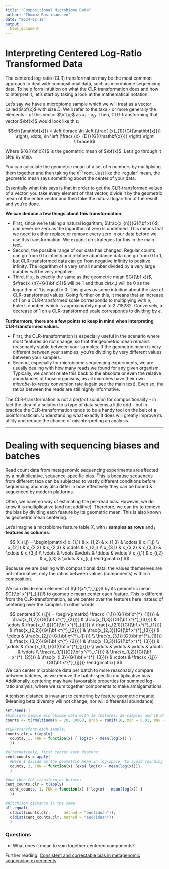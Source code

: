 ```yaml
---
title: "Compositional Microbiome Data"
author: "Thomaz Bastiaanssen"
date: "2024-02-18"
output: 
  html_document
---
```



# Interpreting Centered Log-Ratio Transformed Data

The centered log-ratio (CLR) transformation may be the most common approach to deal with compositional data, such as microbiome sequencing data.
To help form intuition on what the CLR transformation does and how to interpret it, let's start by taking a look at the mathematical notation.

Let's say we have a microbiome sample which we will treat as a vector called $\bf{x}$ with size $D$.
We'll refer to the taxa - or more generally the elements - of this vector $\bf{x}$ as ${x}_1$ - ${x}_D$.
Then, CLR-transforming that vector $\bf{x}$ would look like this:

$$clr({\mathbf{x}}) = \left \lbrace \ln \left (\frac{ {x}_{1}}{G({\mathbf{x}})} \right), \dots, \ln \left (\frac{ {x}_{D}}{G({\mathbf{x}})} \right) \right \rbrace$$

Where ${G({\bf x})}$ is the geometric mean of $\bf{x}$.
Let's go through it step by step.

You can calculate the geometric mean of a set of *n* numbers by multiplying them together and then taking the *n*^th^ root.
Just like the 'regular' mean, the geometric mean says something about the center of your data.

Essentially what this says is that in order to get the CLR-transformed values of a vector, you take every element of that vector, divide it by the geometric mean of the entire vector and then take the natural logarithm of the result and you're done.

**We can deduce a few things about this transformation.**

-   First, since we're taking a natural logarithm, $\frac{x_{n}}{G({\bf x})}$ can never be zero as the logarithm of zero is undefined. This means that we need to either replace or remove every zero in our data before we use this transformation. We expand on strategies for this in the main text.
-   Second, the possible range of our data has changed. Regular counts can go from 0 to infinity and relative abundance data can go from 0 to 1, but CLR-transformed data can go from negative infinity to positive infinity. The logarithm of a very small number divided by a very large number will be very negative.
-   Third, if $x_{n}$ is exactly the same as the geometric mean $G({\bf x})$, $\frac{x_{n}}{G({\bf x})}$ will be 1 and thus $clr(x_{n})$ will be 0 as the logarithm of 1 is equal to 0. This gives us some intuition about the size of CLR-transformed values. Going further on this, it means that an increase of 1 on a CLR-transformed scale corresponds to multiplying with *e*, Euler's number, which is approximately equal to 2.718282. Conversely, a decrease of 1 on a CLR-transformed scale corresponds to dividing by *e*.

**Furthermore, there are a few points to keep in mind when interpreting CLR-transformed values.**

-   First, the CLR-transformation is especially useful in the scenario where most features do not change, so that the geometric mean remains reasonably stable between your samples. If the geometric mean is very different between your samples, you're dividing by very different values between your samples.
-   Second, especially for microbiome sequencing experiments, we are usually dealing with how many reads we found for any given organism. Typically, we cannot relate this back to the absolute or even the relative abundances of those organisms, as all microbes have their own *microbe-to-reads* conversion rate (again see the main text). Even so, the ratios between the reads are still highly informative.

The CLR-transformation is not a *perfect solution* for compositionality - in fact the idea of a solution to a type of data seems a little odd - but in practice the CLR-transformation tends to be a handy tool on the belt of a bioinformatician.
Understanding what exactly it does will greatly improve its utility and reduce the chance of misinterpreting an analysis.

------------------------------------------------------------------------

# Dealing with sequencing biases and batches

Read count data from metagenomic sequencing experiments are affected by a multiplicative, sequence-specific bias. 
This is because sequences from different taxa can be subjected to vastly different conditions before sequencing and may also differ in how effectively they can be bound & sequenced by modern platforms. 

Often, we have no way of estimating the per-read bias. However, we do know it is multiplicative (and not additive). Therefore, we can try to remove the bias by dividing each feature by its geometric mean. This is also known as geometric mean centering. 

Let's imagine a microbiome feature table $X$, with $i$ **samples as rows** and $j$ **features as columns**: 

$$
X_{i,j} = 
\begin{pmatrix}
  x_{1,1} & x_{1,2} & x_{1,3} & \cdots & x_{1,j} \\
  x_{2,1} & x_{2,2} & x_{2,3} & \cdots & x_{2,j} \\
  x_{3,1} & x_{3,2} & x_{3,3} & \cdots & x_{3,j} \\
  \vdots  & \vdots  &\vdots  & \ddots & \vdots  \\
  x_{i,1} & x_{i,2} & x_{i,3} & \cdots & x_{i,j} 
\end{pmatrix}
$$

Because we are dealing with compositional data, the values themselves are not informative, only the ratios between values (components) within a composition. 

We can divide each element of $\bf{x^{*}_{j}}$ by its geometric mean $G({\bf x^{*}_{j}})$ to geometric mean center each feature. This is different from the CLR-transformation, as we center over the features here instead of centering over the samples. 
In other words:


$$
centered(X_{i,j}) = 
\begin{pmatrix}
  \frac{x_{1,1}}{G({\bf x^{*}_{1}})} & \frac{x_{1,2}}{G({\bf x^{*}_{2}})} & \frac{x_{1,3}}{G({\bf x^{*}_{3}})} & \cdots & \frac{x_{1,j}}{G({\bf x^{*}_{j}})} \\
  \frac{x_{2,1}}{G({\bf x^{*}_{1}})} & \frac{x_{2,2}}{G({\bf x^{*}_{2}})} & \frac{x_{2,3}}{G({\bf x^{*}_{3}})} & \cdots & \frac{x_{2,j}}{G({\bf x^{*}_{j}})} \\
  \frac{x_{3,1}}{G({\bf x^{*}_{1}})} & \frac{x_{3,2}}{G({\bf x^{*}_{2}})} & \frac{x_{3,3}}{G({\bf x^{*}_{3}})} & \cdots & \frac{x_{3,j}}{G({\bf x^{*}_{j}})} \\
  \vdots                             & \vdots                             & \vdots                             & \ddots & \vdots  \\
  \frac{x_{i,1}}{G({\bf x^{*}_{1}})} & \frac{x_{i,2}}{G({\bf x^{*}_{2}})} & \frac{x_{i,3}}{G({\bf x^{*}_{3}})} & \cdots & \frac{x_{i,j}}{G({\bf x^{*}_{j}})} 
\end{pmatrix}
$$
We can center microbiome data per batch to more reasonably compare between batches, as we remove the batch-specific multiplicative bias. 
Additionally, centering may have favourable properties for summed log-ratio analysis, where we sum together components to make amalgamations. 

Aitchison distance is invariant to centering by feature geometric means:
(Meaning beta diversity will not change, nor will differential abundance)

```r
set.seed(1)
#Simulate simple microbiome data with 10 features, 20 samples and 10.000 reads per sample. 
counts <- t(rmultinom(n = 20, 10000, prob = runif(10, min = 0.01, max = 1)))

#CLR-transform each sample:
counts.clr = t(apply(
  counts, 1, FUN = function(x) { log(x) - mean(log(x)) }
  ))

#alternatively, first center each feature:
cent_counts = apply(
  #Here I divide by the geometric mean in log-space, to avoid rounding issues with small numbers.
  counts, 2, FUN = function(x) {exp( log(x) - mean(log(x)))} 
  )

#And then CLR-transform as before:
cent_counts.clr = t(apply(
  cent_counts, 1, FUN = function(x) { log(x) - mean(log(x)) }
  ))

#Aitchison distance is the same:
all.equal(
  c(dist(counts.clr,      method = "euclidean")),
  c(dist(cent_counts.clr, method = "euclidean"))
  )


```

### Questions

* What does it mean to sum together centered components?

Further reading:
[Consistent and correctable bias in metagenomic sequencing experiments](https://doi.org/10.7554/eLife.46923)

